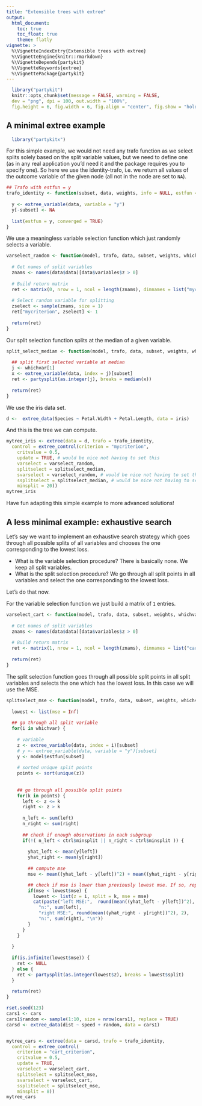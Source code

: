 ```yaml
---
title: "Extensible trees with extree"
output:
  html_document:
    toc: true
    toc_float: true
    theme: flatly
vignette: >
  %\VignetteIndexEntry{Extensible trees with extree}
  %\VignetteEngine{knitr::rmarkdown}
  %\VignetteDepends{partykit}
  %\VignetteKeywords{extree}
  %\VignettePackage{partykit}
---
```

  
```r
  library("partykit")
  knitr::opts_chunk$set(message = FALSE, warning = FALSE,
  dev = "png", dpi = 100, out.width = "100%",
  fig.height = 6, fig.width = 6, fig.align = "center", fig.show = "hold")
```
  
  
## A minimal extree example
  
```r
  library("partykitx")
```


For this simple example, we would not need any trafo function as we select splits solely based
on the split variable values, but we need to define one (as in any real application you'd need 
it and the package requires you to specify one). So here we use the identity-trafo, i.e. we 
return all values of the outcome variable of the given node (all not in the node are set to `NA`).
```r
## Trafo with estfun = y
trafo_identity <- function(subset, data, weights, info = NULL, estfun = TRUE, object = TRUE) {
  
  y <- extree_variable(data, variable = "y")
  y[-subset] <- NA
  
  list(estfun = y, converged = TRUE)
}
```


We use a meaningless variable selection function which just randomly selects a
variable.
```r
varselect_random <- function(model, trafo, data, subset, weights, whichvar, ctrl) {
  
  # Get names of split variables
  znams <- names(data$data)[data$variables$z > 0]
  
  # Build return matrix
  ret <- matrix(0, nrow = 1, ncol = length(znams), dimnames = list("mycriterion", znams))
  
  # Select random variable for splitting
  zselect <- sample(znams, size = 1)
  ret["mycriterion", zselect] <- 1
  
  return(ret)
}
```

Our split selection function splits at the median of a given variable.
```r
split_select_median <- function(model, trafo, data, subset, weights, whichvar, ctrl) {
  
  ## split first selected variable at median
  j <- whichvar[1]
  x <- extree_variable(data, index = j)[subset]
  ret <- partysplit(as.integer(j), breaks = median(x))
  
  return(ret)
}
```

We use the iris data set.
```r
d <-  extree_data(Species ~ Petal.Width + Petal.Length, data = iris) 
```

And this is the tree we can compute.
```r
mytree_iris <- extree(data = d, trafo = trafo_identity,
  control = extree_control(criterion = "mycriterion",
    critvalue = 0.5,
    update = TRUE, # would be nice not having to set this
    varselect = varselect_random,
    splitselect = splitselect_median,
    svarselect = varselect_random, # would be nice not having to set this
    ssplitselect = splitselect_median, # would be nice not having to set this
    minsplit = 20))
mytree_iris

```

Have fun adapting this simple example to more advanced solutions!


## A less minimal example: exhaustive search

Let's say we want to implement an exhaustive search strategy which goes through
all possible splits of all variables and chooses the one corresponding to the
lowest loss.

- What is the variable selection procedure? There is basically none. We keep all split variables.
- What is the split selection procedure? We go through all split points in all variables and select the one corresponding to the lowest loss.

Let's do that now.

For the variable selection function we just build a matrix of `1` entries.
```r
varselect_cart <- function(model, trafo, data, subset, weights, whichvar, ctrl) {
  
  # Get names of split variables
  znams <- names(data$data)[data$variables$z > 0]
  
  # Build return matrix
  ret <- matrix(1, nrow = 1, ncol = length(znams), dimnames = list("cart_criterion", znams))
  
  return(ret)
}
```

The split selection function goes through all possible split points in all 
split variables and selects the one which has the lowest loss. In this case
we will use the MSE.
```r
splitselect_mse <- function(model, trafo, data, subset, weights, whichvar, ctrl) {
  
  lowest <- list(mse = Inf)
    
  ## go through all split variable
  for(i in whichvar) {
    
    # variable
    z <- extree_variable(data, index = i)[subset]
    # y <- extree_variable(data, variable = "y")[subset]
    y <- model$estfun[subset]
    
    # sorted unique split points
    points <- sort(unique(z))
    
    
    ## go through all possible split points
    for(k in points) {
      left <- z <= k
      right <- z > k
      
      n_left <- sum(left)
      n_right <- sum(right)
      
      ## check if enough observations in each subgroup
      if(!( n_left < ctrl$minsplit || n_right < ctrl$minsplit )) {
        
        yhat_left <- mean(y[left])
        yhat_right <- mean(y[right])
        
        ## compute mse
        mse <- mean((yhat_left - y[left])^2) + mean((yhat_right - y[right])^2)

        ## check if mse is lower than previously lowest mse. If so, replace.
        if(mse < lowest$mse) {
          lowest <- list(z = i, split = k, mse = mse)
          cat(paste("left MSE:",  round(mean((yhat_left - y[left])^2), 2), 
            "n:", sum(left),
            "right MSE:", round(mean((yhat_right - y[right])^2), 2),
            "n:", sum(right), "\n"))
        }
      }
    }
    
  }
  
  if(is.infinite(lowest$mse)) {
    ret <- NULL
  } else {
    ret <- partysplit(as.integer(lowest$z), breaks = lowest$split)
  }
  
  return(ret)
}


```

```r
rset.seed(123)
cars1 <- cars
cars1$random <- sample(1:10, size = nrow(cars1), replace = TRUE)
carsd <- extree_data(dist ~ speed + random, data = cars1) 


mytree_cars <- extree(data = carsd, trafo = trafo_identity,
  control = extree_control(
    criterion = "cart_criterion",
    critvalue = 0.5, 
    update = TRUE,
    varselect = varselect_cart,
    splitselect = splitselect_mse,
    svarselect = varselect_cart,
    ssplitselect = splitselect_mse,
    minsplit = 8))
mytree_cars

```

